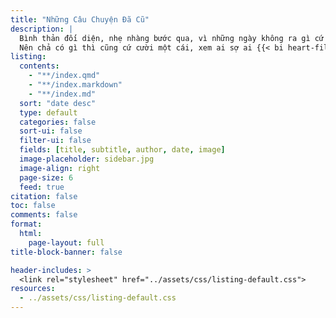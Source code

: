 ```yaml
---
title: "Những Câu Chuyện Đã Cũ"
description: |
  Bình thản đối diện, nhẹ nhàng bước qua, vì những ngày không ra gì cứ dài đằng đẵng.<br>
  Nên chả có gì thì cũng cứ cười một cái, xem ai sợ ai {{< bi heart-fill >}} <br><br>
listing: 
  contents: 
    - "**/index.qmd"
    - "**/index.markdown" 
    - "**/index.md"
  sort: "date desc"
  type: default
  categories: false
  sort-ui: false
  filter-ui: false
  fields: [title, subtitle, author, date, image]
  image-placeholder: sidebar.jpg
  image-align: right
  page-size: 6
  feed: true
citation: false
toc: false
comments: false
format: 
  html: 
    page-layout: full
title-block-banner: false

header-includes: >
  <link rel="stylesheet" href="../assets/css/listing-default.css">
resources:
  - ../assets/css/listing-default.css 
---
```

